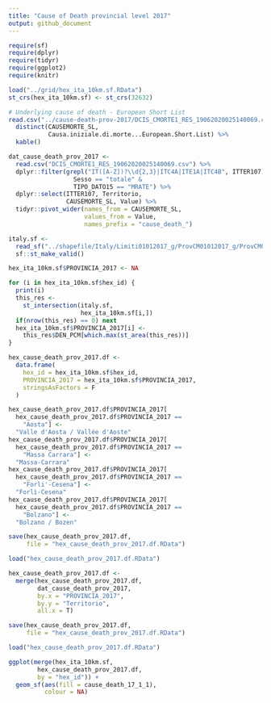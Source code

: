 ```yaml
---
title: "Cause of Death provincial level 2017"
output: github_document
---
```



```r
require(sf)
require(dplyr)
require(tidyr)
require(ggplot2)
require(knitr)

load("../grid/hex_ita_10km.sf.RData")
st_crs(hex_ita_10km.sf) <- st_crs(32632)

# Underlying cause of death - European Short List
read.csv("../cause-death-prov-2017/DCIS_CMORTE1_RES_19062020025140069.csv") %>%
  distinct(CAUSEMORTE_SL,
           Causa.iniziale.di.morte...European.Short.List) %>%
  kable()
```


```r
dat_cause_death_prov_2017 <-
  read.csv("DCIS_CMORTE1_RES_19062020025140069.csv") %>%
  dplyr::filter(grepl("IT([A-Z])?\\d{2,3}|ITC4A|ITE1A|ITC4B", ITTER107) &
                  Sesso == "totale" & 
                  TIPO_DATO15 == "MRATE") %>%
  dplyr::select(ITTER107, Territorio, 
                CAUSEMORTE_SL, Value) %>%
  tidyr::pivot_wider(names_from = CAUSEMORTE_SL, 
                     values_from = Value,
                     names_prefix = "cause_death_")
```

```r
italy.sf <- 
  read_sf("../shapefile/Italy/Limiti01012017_g/ProvCM01012017_g/ProvCM01012017_g_WGS84.shp") %>%
  sf::st_make_valid()

hex_ita_10km.sf$PROVINCIA_2017 <- NA

for (i in hex_ita_10km.sf$hex_id) {
  print(i)
  this_res <- 
    st_intersection(italy.sf, 
                    hex_ita_10km.sf[i,])
  if(nrow(this_res) == 0) next
  hex_ita_10km.sf$PROVINCIA_2017[i] <-
    this_res$DEN_PCM[which.max(st_area(this_res))]
}

hex_cause_death_prov_2017.df <-
  data.frame(
    hex_id = hex_ita_10km.sf$hex_id,
    PROVINCIA_2017 = hex_ita_10km.sf$PROVINCIA_2017,
    stringsAsFactors = F
  )

hex_cause_death_prov_2017.df$PROVINCIA_2017[
  hex_cause_death_prov_2017.df$PROVINCIA_2017 ==
    "Aosta"] <- 
  "Valle d'Aosta / Vallée d'Aoste"
hex_cause_death_prov_2017.df$PROVINCIA_2017[
  hex_cause_death_prov_2017.df$PROVINCIA_2017 ==
    "Massa Carrara"] <- 
  "Massa-Carrara"
hex_cause_death_prov_2017.df$PROVINCIA_2017[
  hex_cause_death_prov_2017.df$PROVINCIA_2017 ==
    "Forli'-Cesena"] <- 
  "Forlì-Cesena"
hex_cause_death_prov_2017.df$PROVINCIA_2017[
  hex_cause_death_prov_2017.df$PROVINCIA_2017 ==
    "Bolzano"] <- 
  "Bolzano / Bozen"

save(hex_cause_death_prov_2017.df, 
     file = "hex_cause_death_prov_2017.df.RData")
```

```r
load("hex_cause_death_prov_2017.df.RData")

hex_cause_death_prov_2017.df <- 
  merge(hex_cause_death_prov_2017.df, 
        dat_cause_death_prov_2017, 
        by.x = "PROVINCIA_2017",
        by.y = "Territorio",
        all.x = T)

save(hex_cause_death_prov_2017.df, 
     file = "hex_cause_death_prov_2017.df.RData")
```


```r
load("hex_cause_death_prov_2017.df.RData")

ggplot(merge(hex_ita_10km.sf,
        hex_cause_death_prov_2017.df, 
        by = "hex_id")) +
  geom_sf(aes(fill = cause_death_17_1_1), 
          colour = NA)
```

